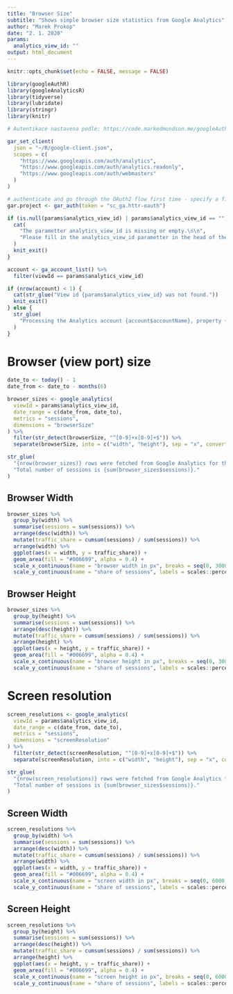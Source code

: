 ```yaml
---
title: "Browser Size"
subtitle: "Shows simple browser size statistics from Google Analytics"
author: "Marek Prokop"
date: "2. 1. 2020"
params:
  analytics_view_id: ""
output: html_document
---
```


```r
knitr::opts_chunk$set(echo = FALSE, message = FALSE)
```

```r
library(googleAuthR)
library(googleAnalyticsR)
library(tidyverse)
library(lubridate)
library(stringr)
library(knitr)
```

```r
# Autentikace nastavena podle: https://code.markedmondson.me/googleAuthR/articles/google-authentication-types.html#setting-the-client-via-google-cloud-client-json

gar_set_client(
  json = "~/R/google-client.json", 
  scopes = c(
    "https://www.googleapis.com/auth/analytics",
    "https://www.googleapis.com/auth/analytics.readonly",
    "https://www.googleapis.com/auth/webmasters"
  )
)

# authenticate and go through the OAuth2 flow first time - specify a filename to save to by passing it in
gar.project <- gar_auth(token = "sc_ga.httr-oauth")
```

```r
if (is.null(params$analytics_view_id) | params$analytics_view_id == "") {
  cat(
    "The parametter analytics_view_id is missing or empty.\n\n", 
    "Please fill in the analytics_view_id parametter in the head of the Rmd document. You can find your view id in Google Analytics View Settings."
  )
  knit_exit()
}
```

```r
account <- ga_account_list() %>% 
  filter(viewId == params$analytics_view_id)

if (nrow(account) < 1) {
  cat(str_glue("View id {params$analytics_view_id} was not found."))
  knit_exit()
} else {
  str_glue(
    "Processing the Analytics account {account$accountName}, property {account$webPropertyName}, view {account$viewName}."
  )
}
```

# Browser (view port) size

```r
date_to <- today() - 1
date_from <- date_to - months(6)

browser_sizes <- google_analytics(
  viewId = params$analytics_view_id,
  date_range = c(date_from, date_to),
  metrics = "sessions",
  dimensions = "browserSize"
) %>% 
  filter(str_detect(browserSize, "^[0-9]+x[0-9]+$")) %>% 
  separate(browserSize, into = c("width", "height"), sep = "x", convert = TRUE)

str_glue(
  "{nrow(browser_sizes)} rows were fetched from Google Analytics for the period from {date_from} to {date_to}.\n",
  "Total number of sessions is {sum(browser_sizes$sessions)}."
)
```

## Browser Width

```r
browser_sizes %>% 
  group_by(width) %>% 
  summarise(sessions = sum(sessions)) %>% 
  arrange(desc(width)) %>% 
  mutate(traffic_share = cumsum(sessions) / sum(sessions)) %>% 
  arrange(width) %>% 
  ggplot(aes(x = width, y = traffic_share)) +
  geom_area(fill = "#006699", alpha = 0.4) +
  scale_x_continuous(name = "browser width in px", breaks = seq(0, 3000, by = 200)) +
  scale_y_continuous(name = "share of sessions", labels = scales::percent)
```


## Browser Height

```r
browser_sizes %>% 
  group_by(height) %>% 
  summarise(sessions = sum(sessions)) %>% 
  arrange(desc(height)) %>% 
  mutate(traffic_share = cumsum(sessions) / sum(sessions)) %>% 
  arrange(height) %>% 
  ggplot(aes(x = height, y = traffic_share)) +
  geom_area(fill = "#006699", alpha = 0.4) +
  scale_x_continuous(name = "browser height in px", breaks = seq(0, 3000, by = 200)) +
  scale_y_continuous(name = "share of sessions", labels = scales::percent)
```

# Screen resolution

```r
screen_resolutions <- google_analytics(
  viewId = params$analytics_view_id,
  date_range = c(date_from, date_to),
  metrics = "sessions",
  dimensions = "screenResolution"
) %>% 
  filter(str_detect(screenResolution, "^[0-9]+x[0-9]+$")) %>% 
  separate(screenResolution, into = c("width", "height"), sep = "x", convert = TRUE)

str_glue(
  "{nrow(screen_resolutions)} rows were fetched from Google Analytics for the period from {date_from} to {date_to}.\n",
  "Total number of sessions is {sum(browser_sizes$sessions)}."
)
```

## Screen Width

```r
screen_resolutions %>% 
  group_by(width) %>% 
  summarise(sessions = sum(sessions)) %>% 
  arrange(desc(width)) %>% 
  mutate(traffic_share = cumsum(sessions) / sum(sessions)) %>% 
  arrange(width) %>% 
  ggplot(aes(x = width, y = traffic_share)) +
  geom_area(fill = "#006699", alpha = 0.4) +
  scale_x_continuous(name = "screen width in px", breaks = seq(0, 6000, by = 200)) +
  scale_y_continuous(name = "share of sessions", labels = scales::percent)
```


## Screen Height

```r
screen_resolutions %>% 
  group_by(height) %>% 
  summarise(sessions = sum(sessions)) %>% 
  arrange(desc(height)) %>% 
  mutate(traffic_share = cumsum(sessions) / sum(sessions)) %>% 
  arrange(height) %>% 
  ggplot(aes(x = height, y = traffic_share)) +
  geom_area(fill = "#006699", alpha = 0.4) +
  scale_x_continuous(name = "screen height in px", breaks = seq(0, 6000, by = 200)) +
  scale_y_continuous(name = "share of sessions", labels = scales::percent)
```
